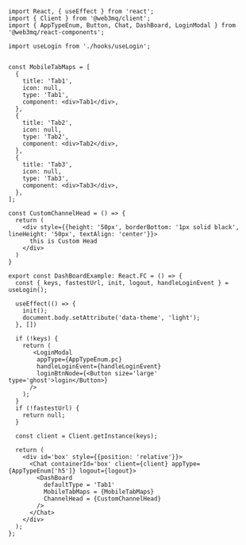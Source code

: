 ```tsx 
import React, { useEffect } from 'react';
import { Client } from '@web3mq/client';
import { AppTypeEnum, Button, Chat, DashBoard, LoginModal } from '@web3mq/react-components';

import useLogin from './hooks/useLogin';


const MobileTabMaps = [
  {
    title: 'Tab1',
    icon: null,
    type: 'Tab1',
    component: <div>Tab1</div>,
  },
  {
    title: 'Tab2',
    icon: null,
    type: 'Tab2',
    component: <div>Tab2</div>,
  },
  {
    title: 'Tab3',
    icon: null,
    type: 'Tab3',
    component: <div>Tab3</div>,
  },
];

const CustomChannelHead = () => {
  return (
    <div style={{height: '50px', borderBottom: '1px solid black', lineHeight: '50px', textAlign: 'center'}}>
      this is Custom Head
    </div>
  )
}

export const DashBoardExample: React.FC = () => {
  const { keys, fastestUrl, init, logout, handleLoginEvent } = useLogin();

  useEffect(() => {
    init();
    document.body.setAttribute('data-theme', 'light');
  }, [])

  if (!keys) {
    return (
       <LoginModal 
        appType={AppTypeEnum.pc}
        handleLoginEvent={handleLoginEvent}
        loginBtnNode={<Button size='large' type='ghost'>login</Button>}
      />
    );
  }
  if (!fastestUrl) {
    return null;
  }

  const client = Client.getInstance(keys);

  return (
    <div id='box' style={{position: 'relative'}}>
      <Chat containerId='box' client={client} appType={AppTypeEnum['h5']} logout={logout}>
        <DashBoard 
          defaultType = 'Tab1'
          MobileTabMaps = {MobileTabMaps}
          ChannelHead = {CustomChannelHead}
        />
      </Chat>
    </div>
  );
};
```
